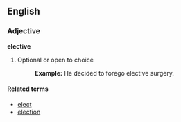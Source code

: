 ==English==
===Adjective===
'''elective'''

# Optional or open to choice
#:'''Example:''' He decided to forego elective surgery.

====Related terms====
*[[elect]]
*[[election]]